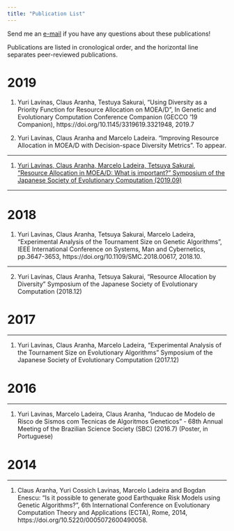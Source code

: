 ```yaml
---
title: "Publication List"
---
```



Send me an [e-mail](mailto:yclavinas@gmail.com) if you have any questions about these publications!

Publications are listed in cronological order, and the horizontal line separates peer-reviewed publications.

# 2019
1. Yuri Lavinas, Claus Aranha, Testuya Sakurai, "Using Diversity as a Priority Function for Resource Allocation on MOEA/D", In Genetic and Evolutionary Computation Conference Companion (GECCO '19 Companion), https://doi.org/10.1145/3319619.3321948, 2019.7

2. Yuri Lavinas, Claus Aranha and Marcelo Ladeira. "Improving Resource Allocation in MOEA/D with Decision-space Diversity Metrics". To appear.

-----

1. [Yuri Lavinas, Claus Aranha, Marcelo Ladeira, Tetsuya Sakurai, "Resource Allocation in MOEA/D: What is important?" Symposium of the Japanese Society of Evolutionary Computation (2019.09)](papers/what_is_important_in_ResourceAllocation.pdf)


-----

# 2018

1. Yuri Lavinas, Claus Aranha, Tetsuya Sakurai, Marcelo Ladeira, "Experimental Analysis of the Tournament Size on Genetic Algorithms", IEEE International Conference on Systems, Man and Cybernetics, pp.3647-3653, https://doi.org/10.1109/SMC.2018.00617, 2018.10.

-----

2. Yuri Lavinas, Claus Aranha, Tetsuya Sakurai, "Resource Allocation by Diversity" Symposium of the Japanese Society of Evolutionary Computation (2018.12)


# 2017

-----

1. Yuri Lavinas, Claus Aranha, Marcelo Ladeira, "Experimental Analysis of the Tournament Size on Evolutionary Algorithms" Symposium of the Japanese Society of Evolutionary Computation (2017.12)

# 2016

-----

1. Yuri Lavinas, Marcelo Ladeira, Claus Aranha, "Inducao de Modelo de Risco de Sismos com Tecnicas de Algoritmos Geneticos" - 68th Annual Meeting of the Brazilian Science Society (SBC) (2016.7) (Poster, in Portuguese)

# 2014

-----

1. Claus Aranha, Yuri Cossich Lavinas, Marcelo Ladeira and Bogdan Enescu: "Is it possible to generate good Earthquake Risk Models using Genetic Algorithms?", 6th International Conference on Evolutionary Computation Theory and Applications (ECTA), Rome,  2014, https://doi.org/10.5220/0005072600490058.

